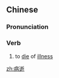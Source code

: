 ==Chinese==
{{zh-forms}}

===Pronunciation===
{{zh-pron
|m=bìngshì
|c=beng6 sai6
|mn=pēⁿ-sē/pīⁿ-sē
|cat=v
}}

===Verb===
{{zh-verb}}

# to [[die]] of [[illness]]

[[zh:病逝]]